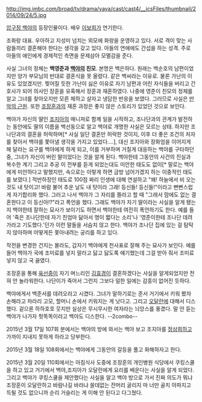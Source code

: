 http://img.imbc.com/broad/tv/drama/yaya/cast/cast4/__icsFiles/thumbnail/2014/09/24/5.jpg

[[압구정 백야]]의 등장인물이다. 배우 [[이보희]]가 연기한다.

조화랑 대표. 우아하고 지성미 넘치는 외모에 화랑을 운영하고 있다. 서로 격이 맞는 사람들끼리 결혼해야 한다는 생각을 갖고 있다. 아들의 연애에도 간섭을 하는 성격. 주로 아들의 애인에게 경제적인 측면을 문제삼아 모멸감을 준다.

사실 그녀의 정체는 '''백영준과 [[백야(압구정 백야)|백야]]의 친모'''. 본명은 백은하다. 원래는 백순호의 남편이었지만 양가 부모님의 반대로 결혼식을 못 올렸다. 같은 백씨라는 이유로. 물론 가난의 이유도 있었겠지만. 찢어질 듯한 가난이 싫은 이유로 자기 남편과 어린 자식들을 버리고 간호사가 되어 의사인 장훈을 유혹해서 장훈과 재혼하였다. 나중에 영준이 친모의 정체를 알고 그녀를 찾아오지만 모른 체하고 살자고 냉담한 반응을 보였다. 그러므로 사실은 [[만악의 근원]]. 또한 [[조장훈]]과의 재혼 과정은 좋지 않은 스토리가 있었던 것으로 보인다.

백야가 자신의 딸인 [[조지아(압구정 백야)|조지아]]의 매니져로 함께 일을 시작하고, 조나단과의 관계가 발전하는 동안에도 딸의 이름을 백선동으로 알고 백야로 개명한 사실은 모르는 상태. 하지만 조나단과의 결혼을 허락하며[* 사실 일단 결혼만 허락한 것이지, 이후 더 좋은 조건의 처자를 찾아서 백야를 쫓아낼 생각을 가지고 있었다....], 대신 조지아와 장화엄을 이어지게 해 달라는 요구를 백야에게 하게 되고, 이를 거부하며 거칠게 대응하는 백야를 구타하던 중, 그녀가 자신이 버린 딸이었다는 것을 알게 된다. 백야한테 그동안의 사건의 진실과 복수한 계기 그리고 추궁 이 전부를 듣게 되었는대도 미안한 태도도 없이[* 말로는 백야에게 미안하다고 말했지만, 속으로는 이렇게 하면 금방 넘어가겠지 하는 이중적인 태도를 보였다.] 적반하장인 태도로 100점 짜리 인생에 대해 연설하고 "왜! 하늘에서 비 오는 것도 내 탓이고! 바람 불어 추운 날도 내 탓이라 그래! 등신들! 등신들!"이라고 뻔뻔스럽게 자기합리화 했다. 그러고 나서 백야가 그 자리를 뜰라고 할 때 "그래서 맘에도 없는 결혼한다고 이 등신아!?"라고 폭언을 했다. 그래도 백야가 자기 딸이라는 사실을 알게 됐는지 백야한테 잘하는 묘사가 보이기도 하면서 백야한테 여전히 폭언하기도 한다. 예를 들어 '죽은 조나단한테 자기 친엄마 닮아서 명이 짧다는 소리'나 '영준이한테 조나단 데려가라고 기도했다.'던가 이런 말들을 서슴치 않고 한다. 백야가 조나단 집에 있는 걸 탐탁지 않아하며 어떻게든 쫓아내려는 궁리를 하고 있다.

작전을 변경한 건지는 몰라도, 갑자기 백야에게 천사표로 잘해 주는 묘사가 보인다. 예를 들어 백야가 국에 조미료를 넣지 말라고 닳고 닳도록 얘기했는데 그걸 받아 줘서 조미료 넣지 않고 국 끓였다.

조장훈을 통해 [[육선중]]이 자기 며느리인 [[김효경]]이 결혼하겠다는 사실을 알게되었지만 전혀 안 놀라워한다. 나단이가 죽어서 그런지 그보다 덜한 일에는 감흥이 없어진 듯하다.

백야에게서 백준서를 데려오라고 시켰다. 그녀가 말하기로는 준서 거기에서 키워 봤자 손해라고 차라리 고모, 할머니 손에서 키워지는 게 낫다고. 그리고 [[오달란]]에 대해서 디스했다. 겉으론 하하호호 웃지만 실상은 무시무시한 여자라는 늬앙스를 풍겼다. 말 안 듣는 백야가 나가자 헛똑똑이라고 백야도 디스한다. --2combo--

2015년 3월 17일 107회 분에서는 백야의 방에 와서는 백야 보고 조지아를 [[정삼희]]하고 가까이 지내지 못하게 하라고 당부한다.

2015년 3월 18일 108회에서는 백야에게 그동안의 갈등을 풀고 화해하자고 한다.

2015년 3월 20일 110회에서는 아침식사 도중에 조장훈의 개인병원 식당에서 쿠킹스쿨을 하고 있고 거기에서 백야,조지아가 오달란에게 요리를 배운다는 사실을 알게 되었다. 그리고 백야가 쿠킹스쿨을 제안했다는 사실을 알고 백야 방으로 가서 진짜 의도가 뭐냐 조장훈이 오달란하고 바람나길 바라냐 쓸데없는 잔머리 굴리지 마 너만 골치 아파지고 득될 것도 없으니까 순리 거슬리는 게 이해 안 된다고 다그쳤다.
